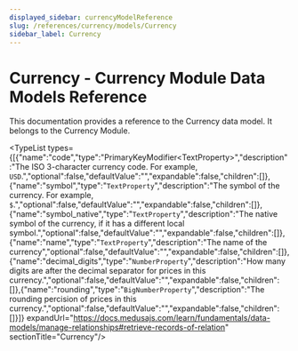 ```yaml
---
displayed_sidebar: currencyModelReference
slug: /references/currency/models/Currency
sidebar_label: Currency
---
```



# Currency - Currency Module Data Models Reference

This documentation provides a reference to the Currency data model. It belongs to the Currency Module.

<SourceCodeLink link="https://github.com/medusajs/medusa/blob/3e617155977e9bfd2f5318a9ab5eedea24664e0c/packages/modules/currency/src/models/currency.ts#L3" />

<TypeList types={[{"name":"code","type":"PrimaryKeyModifier&#60;TextProperty&#62;","description":"The ISO 3-character currency code. For example, `USD`.","optional":false,"defaultValue":"","expandable":false,"children":[]},{"name":"symbol","type":"`TextProperty`","description":"The symbol of the currency. For example, `$`.","optional":false,"defaultValue":"","expandable":false,"children":[]},{"name":"symbol_native","type":"`TextProperty`","description":"The native symbol of the currency, if it has a different local symbol.","optional":false,"defaultValue":"","expandable":false,"children":[]},{"name":"name","type":"`TextProperty`","description":"The name of the currency","optional":false,"defaultValue":"","expandable":false,"children":[]},{"name":"decimal_digits","type":"`NumberProperty`","description":"How many digits are after the decimal separator for prices in this currency.","optional":false,"defaultValue":"","expandable":false,"children":[]},{"name":"rounding","type":"`BigNumberProperty`","description":"The rounding percision of prices in this currency.","optional":false,"defaultValue":"","expandable":false,"children":[]}]} expandUrl="https://docs.medusajs.com/learn/fundamentals/data-models/manage-relationships#retrieve-records-of-relation" sectionTitle="Currency"/>
